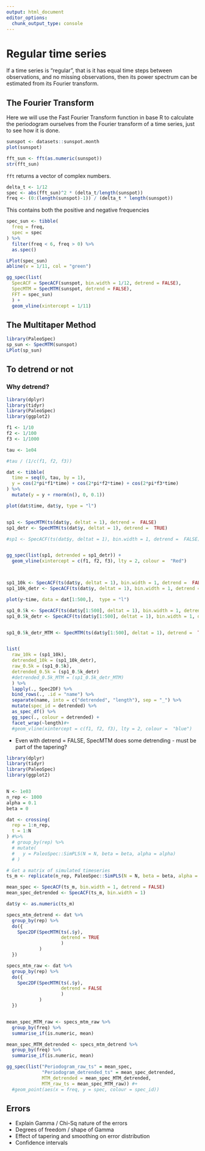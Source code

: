 ```yaml
---
output: html_document
editor_options: 
  chunk_output_type: console
---
```

# Regular time series

If a time series is "regular", that is it has equal time steps between observations, and no missing observations, then its power spectrum can be estimated from its Fourier transform. 


## The Fourier Transform

Here we will use the Fast Fourier Transform function in base R to calculate the periodogram ourselves from the Fourier transform of a time series, just to see how it is done.

```r
sunspot <- datasets::sunspot.month
plot(sunspot)
```

```r
fft_sun <- fft(as.numeric(sunspot))
str(fft_sun)
```

`fft` returns a vector of complex numbers.

```r
delta_t <- 1/12
spec <- abs(fft_sun)^2 * (delta_t/length(sunspot))
freq <- (0:(length(sunspot)-1)) / (delta_t * length(sunspot))
```

This contains both the positive and negative frequencies


```r
spec_sun <- tibble(
  freq = freq,
  spec = spec
) %>% 
  filter(freq < 6, freq > 0) %>% 
  as.spec()

LPlot(spec_sun)
abline(v = 1/11, col = "green")

gg_spec(list(
  SpecACF = SpecACF(sunspot, bin.width = 1/12, detrend = FALSE),
  SpecMTM = SpecMTM(sunspot, detrend = FALSE),
  FFT = spec_sun)
  ) +
  geom_vline(xintercept = 1/11)
```




## The Multitaper Method

```r
library(PaleoSpec)
sp_sun <- SpecMTM(sunspot)
LPlot(sp_sun)
```


## To detrend or not {#sec-detrend}


### Why detrend?



```r
library(dplyr)
library(tidyr)
library(PaleoSpec)
library(ggplot2)

f1 <- 1/10
f2 <- 1/100
f3 <- 1/1000

tau <- 1e04

#tau / (1/c(f1, f2, f3))

dat <- tibble(
  time = seq(0, tau, by = 1),
  y = cos(2*pi*f1*time) + cos(2*pi*f2*time) + cos(2*pi*f3*time) 
) %>% 
  mutate(y = y + rnorm(n(), 0, 0.1))

plot(dat$time, dat$y, type = "l")


sp1 <- SpecMTM(ts(dat$y, deltat = 1), detrend =  FALSE)
sp1_detr <- SpecMTM(ts(dat$y, deltat = 1), detrend =  TRUE)

#sp1 <- SpecACF(ts(dat$y, deltat = 1), bin.width = 1, detrend =  FALSE)


gg_spec(list(sp1, detrended = sp1_detr)) +
  geom_vline(xintercept = c(f1, f2, f3), lty = 2, colour =  "Red")



sp1_10k <- SpecACF(ts(dat$y, deltat = 1), bin.width = 1, detrend =  FALSE)
sp1_10k_detr <- SpecACF(ts(dat$y, deltat = 1), bin.width = 1, detrend =  TRUE)

plot(y~time, data = dat[1:500,],  type = "l")

sp1_0.5k <- SpecACF(ts(dat$y[1:500], deltat = 1), bin.width = 1, detrend =  FALSE)
sp1_0.5k_detr <- SpecACF(ts(dat$y[1:500], deltat = 1), bin.width = 1, detrend =  TRUE)


sp1_0.5k_detr_MTM <- SpecMTM(ts(dat$y[1:500], deltat = 1), detrend =  TRUE)


list(
  raw_10k = (sp1_10k),
  detrended_10k = (sp1_10k_detr),
  raw_0.5k = (sp1_0.5k), 
  detrended_0.5k = (sp1_0.5k_detr)
  #detrended_0.5k_MTM = (sp1_0.5k_detr_MTM)
  ) %>% 
  lapply(., Spec2DF) %>% 
  bind_rows(., .id = "name") %>% 
  separate(name, into = c("detrended", "length"), sep = "_") %>% 
  mutate(spec_id = detrended) %>% 
  as_spec_df() %>% 
  gg_spec(., colour = detrended) +
  facet_wrap(~length)#+
  #geom_vline(xintercept = c(f1, f2, f3), lty = 2, colour =  "blue")


```



- Even with detrend = FALSE, SpecMTM does some detrending - must be part of the tapering?



```r
library(dplyr)
library(tidyr)
library(PaleoSpec)
library(ggplot2)


N <- 1e03
n_rep <- 1000
alpha = 0.1
beta = 0

dat <- crossing(
  rep = 1:n_rep,
  t = 1:N
) #%>% 
  # group_by(rep) %>% 
  # mutate(
  #   y = PaleoSpec::SimPLS(N = N, beta = beta, alpha = alpha) 
  # )

# Get a matrix of simulated timeseries
ts_m <- replicate(n_rep, PaleoSpec::SimPLS(N = N, beta = beta, alpha = alpha))

mean_spec <- SpecACF(ts_m, bin.width = 1, detrend = FALSE)
mean_spec_detrended <- SpecACF(ts_m, bin.width = 1)

dat$y <- as.numeric(ts_m)

specs_mtm_detrend <- dat %>% 
  group_by(rep) %>% 
  do({
    Spec2DF(SpecMTM(ts(.$y), 
                    detrend = TRUE
                    )
            )
  })

specs_mtm_raw <- dat %>% 
  group_by(rep) %>% 
  do({
    Spec2DF(SpecMTM(ts(.$y), 
                    detrend = FALSE
                    )
            )
  })


mean_spec_MTM_raw <- specs_mtm_raw %>% 
  group_by(freq) %>% 
  summarise_if(is.numeric, mean)

mean_spec_MTM_detrended <- specs_mtm_detrend %>% 
  group_by(freq) %>% 
  summarise_if(is.numeric, mean)

gg_spec(list("Periodogram_raw_ts" = mean_spec,
             "Periodogram_detrended_ts" = mean_spec_detrended,
             MTM_detrended = mean_spec_MTM_detrended,
             MTM_raw_ts = mean_spec_MTM_raw)) #+
  #geom_point(aes(x = freq, y = spec, colour = spec_id))
```




## Errors

- Explain Gamma / Chi-Sq nature of the errors
- Degrees of freedom / shape of Gamma
- Effect of tapering and smoothing on error distribution
- Confidence intervals

